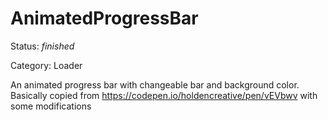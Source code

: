 
<Meta title="Component library|Atoms/AnimatedProgressBar" component={AnimatedProgressBar} />

# AnimatedProgressBar

Status: _finished_

Category: Loader

An animated progress bar with changeable bar and background color.
Basically copied from https://codepen.io/holdencreative/pen/vEVbwv with some modifications

<Story name="Default">
  <AnimatedProgressBar />
</Story>

<Story name="Different colors">
  <AnimatedProgressBar backgroundColor="white" color="black" />
</Story>
